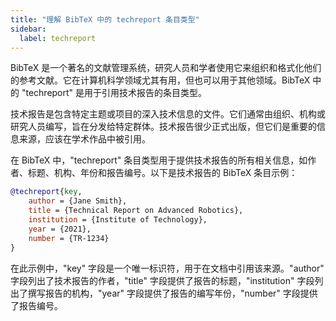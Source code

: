 ```yaml
---
title: "理解 BibTeX 中的 techreport 条目类型"
sidebar:
  label: techreport
---
```



BibTeX 是一个著名的文献管理系统，研究人员和学者使用它来组织和格式化他们的参考文献。它在计算机科学领域尤其有用，但也可以用于其他领域。BibTeX 中的 "techreport" 是用于引用技术报告的条目类型。

技术报告是包含特定主题或项目的深入技术信息的文件。它们通常由组织、机构或研究人员编写，旨在分发给特定群体。技术报告很少正式出版，但它们是重要的信息来源，应该在学术作品中被引用。

在 BibTeX 中，"techreport" 条目类型用于提供技术报告的所有相关信息，如作者、标题、机构、年份和报告编号。以下是技术报告的 BibTeX 条目示例：

<CiteDrive/>

```bibtex
@techreport{key,   
	author = {Jane Smith},   
	title = {Technical Report on Advanced Robotics},   
	institution = {Institute of Technology},   
	year = {2021},   
	number = {TR-1234}
}
```

在此示例中，"key" 字段是一个唯一标识符，用于在文档中引用该来源。"author" 字段列出了技术报告的作者，"title" 字段提供了报告的标题，"institution" 字段列出了撰写报告的机构，"year" 字段提供了报告的编写年份，"number" 字段提供了报告编号。
